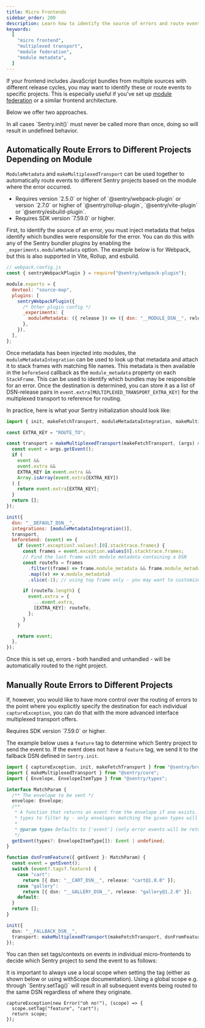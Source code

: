 ```yaml
---
title: Micro Frontends
sidebar_order: 200
description: Learn how to identify the source of errors and route events to different Sentry projects when using micro frontend or module federation.
keywords:
  [
    "micro frontend",
    "multiplexed transport",
    "module federation",
    "module metadata",
  ]
---
```


If your frontend includes JavaScript bundles from multiple sources with
different release cycles, you may want to identify these or route events to specific projects. This is especially useful if you've set up [module federation](https://module-federation.github.io/) or a similar frontend architecture.

Below we offer two approaches.

<Note>
In all cases `Sentry.init()` must never be called more than once, doing so will result in undefined behavior.
</Note>

## Automatically Route Errors to Different Projects Depending on Module

`ModuleMetadata` and `makeMultiplexedTransport` can be used together to automatically route
events to different Sentry projects based on the module where the error
occurred.

<Note>
<ul>
<li>
Requires version `2.5.0` or higher of `@sentry/webpack-plugin` or version
`2.7.0` or higher of `@sentry/rollup-plugin`, `@sentry/vite-plugin` or `@sentry/esbuild-plugin`.
</li>
<li>
Requires SDK version `7.59.0` or higher.
</li>
</ul>
</Note>

First, to identify the source of an error, you must inject metadata that helps identify
which bundles were responsible for the error. You can do this with any of the
Sentry bundler plugins by enabling the `_experiments.moduleMetadata` option. The example
below is for Webpack, but this is also supported in Vite, Rollup, and esbuild.

```javascript
// webpack.config.js
const { sentryWebpackPlugin } = require("@sentry/webpack-plugin");

module.exports = {
  devtool: "source-map",
  plugins: [
    sentryWebpackPlugin({
      /* Other plugin config */
      _experiments: {
        moduleMetadata: ({ release }) => ({ dsn: "__MODULE_DSN__", release }),
      },
    }),
  ],
};
```

Once metadata has been injected into modules, the `moduleMetadataIntegration`
can be used to look up that metadata and attach it to stack frames with
matching file names. This metadata is then available in the `beforeSend` callback
as the `module_metadata` property on each `StackFrame`. This can be used to identify
which bundles may be responsible for an error. Once the destination is determined, you can
store it as a list of DSN-release pairs in `event.extra[MULTIPLEXED_TRANSPORT_EXTRA_KEY]`
for the multiplexed transport to reference for routing.

In practice, here is what your Sentry initialization should look like:

```javascript
import { init, makeFetchTransport, moduleMetadataIntegration, makeMultiplexedTransport } from "@sentry/browser";

const EXTRA_KEY = "ROUTE_TO";

const transport = makeMultiplexedTransport(makeFetchTransport, (args) => {
  const event = args.getEvent();
  if (
    event &&
    event.extra &&
    EXTRA_KEY in event.extra &&
    Array.isArray(event.extra[EXTRA_KEY])
  ) {
    return event.extra[EXTRA_KEY];
  }
  return [];
});

init({
  dsn: "__DEFAULT_DSN__",
  integrations: [moduleMetadataIntegration()],
  transport,
  beforeSend: (event) => {
    if (event?.exception?.values?.[0].stacktrace.frames) {
      const frames = event.exception.values[0].stacktrace.frames;
      // Find the last frame with module metadata containing a DSN
      const routeTo = frames
        .filter((frame) => frame.module_metadata && frame.module_metadata.dsn)
        .map((v) => v.module_metadata)
        .slice(-1); // using top frame only - you may want to customize this according to your needs

      if (routeTo.length) {
        event.extra = {
          ...event.extra,
          [EXTRA_KEY]: routeTo,
        };
      }
    }

    return event;
  },
});
```

Once this is set up, errors - both handled and unhandled - will be automatically routed to the right project.


## Manually Route Errors to Different Projects

If, however, you would like to have more control over the routing of errors to the point
where you explicitly specify the destination for each individual `captureException`,
you can do that with the more advanced interface multiplexed transport offers.

<Note>
Requires SDK version `7.59.0` or higher.
</Note>

The example below uses a `feature` tag to determine which Sentry project to
send the event to. If the event does not have a `feature` tag, we send it to the
fallback DSN defined in `Sentry.init`.

```typescript
import { captureException, init, makeFetchTransport } from "@sentry/browser";
import { makeMultiplexedTransport } from "@sentry/core";
import { Envelope, EnvelopeItemType } from "@sentry/types";

interface MatchParam {
  /** The envelope to be sent */
  envelope: Envelope;
  /**
   * A function that returns an event from the envelope if one exists. You can optionally pass an array of envelope item
   * types to filter by - only envelopes matching the given types will be returned.
   *
   * @param types Defaults to ['event'] (only error events will be returned)
   */
  getEvent(types?: EnvelopeItemType[]): Event | undefined;
}

function dsnFromFeature({ getEvent }: MatchParam) {
  const event = getEvent();
  switch (event?.tags?.feature) {
    case "cart":
      return [{ dsn: "__CART_DSN__", release: "cart@1.0.0" }];
    case "gallery":
      return [{ dsn: "__GALLERY_DSN__", release: "gallery@1.2.0" }];
    default:
  }
  return [];
}

init({
  dsn: "__FALLBACK_DSN__",
  transport: makeMultiplexedTransport(makeFetchTransport, dsnFromFeature),
});
```

You can then set tags/contexts on events in individual micro-frontends to decide which Sentry project to send the event to as follows:

<Note>
It is important to always use a local scope when setting the tag (either as shown below or using <PlatformLink to="/enriching-events/scopes/#local-scopes">withScope documentation</PlatformLink>). Using a global scope e.g. through `Sentry.setTag()` will result in all subsequent events being routed to the same DSN regardless of where they originate.
</Note>

```
captureException(new Error("oh no!"), (scope) => {
  scope.setTag("feature", "cart");
  return scope;
});
```
